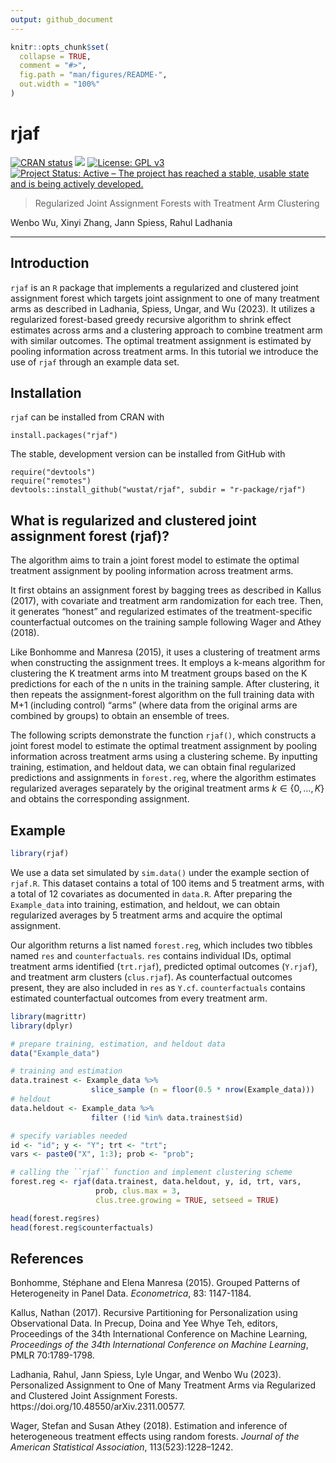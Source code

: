 ```yaml
---
output: github_document
---
```


<!-- README.md is generated from README.Rmd. Please edit that file -->

```r
knitr::opts_chunk$set(
  collapse = TRUE,
  comment = "#>",
  fig.path = "man/figures/README-",
  out.width = "100%"
)
```

# rjaf

<!-- badges: start -->
[![CRAN status](https://www.r-pkg.org/badges/version/rjaf)](https://CRAN.R-project.org/package=rjaf) ![](http://cranlogs.r-pkg.org/badges/grand-total/rjaf)
[![License: GPL v3](https://img.shields.io/badge/License-GPLv3-blue.svg)](https://www.gnu.org/licenses/gpl-3.0)
[![Project Status: Active – The project has reached a stable, usable state and is being actively developed.](https://www.repostatus.org/badges/latest/active.svg)](https://www.repostatus.org/#active)
<!-- badges: end -->

> Regularized Joint Assignment Forests with Treatment Arm Clustering

Wenbo Wu, Xinyi Zhang, Jann Spiess, Rahul Ladhania

---
## Introduction

`rjaf` is an `R` package that implements a regularized and clustered joint assignment forest which targets joint assignment to one of many treatment arms as described in Ladhania, Spiess, Ungar, and Wu (2023). It utilizes a regularized forest-based greedy recursive algorithm to shrink effect estimates across arms and a clustering approach to combine treatment arm with similar outcomes. The optimal treatment assignment is estimated by pooling information across treatment arms. In this tutorial we introduce the use of `rjaf` through an example data set.



## Installation
`rjaf` can be installed from CRAN with
```
install.packages("rjaf")
```

The stable, development version can be installed from GitHub with
```
require("devtools")
require("remotes")
devtools::install_github("wustat/rjaf", subdir = "r-package/rjaf")
```

## What is regularized and clustered joint assignment forest (rjaf)? 
The algorithm aims to train a joint forest model to estimate the optimal treatment assignment by pooling information across treatment arms.

It first obtains an assignment forest by bagging trees as described in Kallus (2017),  with covariate and treatment arm randomization for each tree. Then, it generates "honest" and regularized estimates of the treatment-specific counterfactual outcomes on the training sample following Wager and Athey (2018).

Like Bonhomme and Manresa (2015), it uses a clustering of treatment arms when constructing the assignment trees. It employs a k-means algorithm for clustering the K treatment arms into M treatment groups based on the K predictions for each of the n units in the training sample. After clustering, it then repeats the assignment-forest algorithm on the full training data with M+1 (including control) "arms" (where data from the original arms are combined by groups) to obtain an ensemble of trees.

The following scripts demonstrate the function ``rjaf()``, which constructs a joint forest model to estimate the optimal treatment assignment by pooling information across treatment arms using a clustering scheme. By inputting training, estimation, and heldout data, we can obtain final regularized predictions and assignments in ``forest.reg``, where the algorithm estimates regularized averages separately by the original treatment arms $k \in \{0,\ldots,K\}$ and obtains the corresponding assignment.


## Example

```r
library(rjaf)
```


We use a data set simulated by `sim.data()` under the example section of `rjaf.R`. This dataset contains a total of 100 items and 5 treatment arms, with a total of 12 covariates as documented in `data.R`. After preparing the `Example_data` into training, estimation, and heldout, we can obtain regularized averages by 5 treatment arms and acquire the optimal assignment. 

Our algorithm returns a list named ``forest.reg``, which includes two tibbles named ``res`` and ``counterfactuals``. ``res`` contains individual IDs, optimal treatment arms identified (`trt.rjaf`), predicted optimal outcomes (`Y.rjaf`), and treatment arm clusters (`clus.rjaf`). As counterfactual outcomes present, they are also included in ``res`` as `Y.cf`. ``counterfactuals`` contains estimated counterfactual outcomes from every treatment arm. 

```r
library(magrittr)
library(dplyr)

# prepare training, estimation, and heldout data
data("Example_data")

# training and estimation
data.trainest <- Example_data %>% 
                  slice_sample (n = floor(0.5 * nrow(Example_data)))
# heldout
data.heldout <- Example_data %>% 
                  filter (!id %in% data.trainest$id)

# specify variables needed
id <- "id"; y <- "Y"; trt <- "trt";  
vars <- paste0("X", 1:3); prob <- "prob";

# calling the ``rjaf`` function and implement clustering scheme
forest.reg <- rjaf(data.trainest, data.heldout, y, id, trt, vars, 
                   prob, clus.max = 3, 
                   clus.tree.growing = TRUE, setseed = TRUE)

```

```r
head(forest.reg$res)
head(forest.reg$counterfactuals)
```


## References

Bonhomme, Stéphane and Elena Manresa (2015). Grouped Patterns of Heterogeneity in Panel Data. *Econometrica*, 83: 1147-1184.
\cr

Kallus, Nathan (2017). Recursive Partitioning for Personalization using Observational Data. In Precup, Doina and Yee Whye Teh, editors, Proceedings of the 34th International Conference on Machine Learning, *Proceedings of the 34th International Conference on Machine Learning*, PMLR 70:1789-1798.
\cr

Ladhania, Rahul, Jann Spiess, Lyle Ungar, and Wenbo Wu (2023). Personalized Assignment to One of Many Treatment Arms via Regularized and Clustered Joint Assignment Forests. https://doi.org/10.48550/arXiv.2311.00577.
\cr

Wager, Stefan and Susan Athey (2018). Estimation and inference of heterogeneous treatment effects using random forests. *Journal of the American Statistical Association*, 113(523):1228–1242.
\cr

